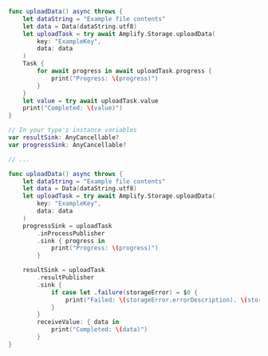 <BlockSwitcher>

<Block name="Async/Await">

```swift
func uploadData() async throws {
    let dataString = "Example file contents"
    let data = Data(dataString.utf8)
    let uploadTask = try await Amplify.Storage.uploadData(
        key: "ExampleKey",
        data: data
    )
    Task {
        for await progress in await uploadTask.progress {
            print("Progress: \(progress)")
        }
    }
    let value = try await uploadTask.value
    print("Completed: \(value)")
}
```

</Block>

<Block name="Combine">

```swift
// In your type's instance variables
var resultSink: AnyCancellable?
var progressSink: AnyCancellable?

// ...

func uploadData() async throws {
    let dataString = "Example file contents"
    let data = Data(dataString.utf8)
    let uploadTask = try await Amplify.Storage.uploadData(
        key: "ExampleKey",
        data: data
    )
    progressSink = uploadTask
        .inProcessPublisher
        .sink { progress in
            print("Progress: \(progress)")
        }

    resultSink = uploadTask
        .resultPublisher
        .sink {
            if case let .failure(storageError) = $0 {
                print("Failed: \(storageError.errorDescription). \(storageError.recoverySuggestion)")
            }
        }
        receiveValue: { data in
            print("Completed: \(data)")
        }
}
```

</Block>

</BlockSwitcher>
